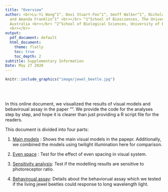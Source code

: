 ```yaml
---
title: "Overview"
author: <br>Lu-Yi Wang^1^, Devi Stuart-Fox^1^, Geoff Walker^1^, Nicholas W. Roberts^2^
  and Amanda Franklin^1^ <br></br> ^1^School of Biosciences, The University of Melbourne,
  Australia <br></br> ^2^School of Biological Sciences, University of Bristol, UK
  <br></br>
output:
  pdf_document: default
  html_document:
    theme: flatly
    toc: true
    toc_depth: 2
subtitle: Supplementary Information
Date: May 27 2020
---
```


```r
knitr::include_graphics("image/jewel_beetle.jpg")
```
</br>
</br>

In this online document, we visualized the results of visual models and bebaviroual assay in the paper "". We provide the code for the analyses step by step, and hope it is clearer than just providing a R script file for the readers.

This document is divided into four parts:

1. [Main models](main_models.html) : Shows the main visual models in the papepr. Additionally, we combined the models using twilight illumination here for comparison.

2. [Even space](even_space.html) : Test for the effect of even spacing in visual system.

3. [Sensitivity analysis](sensitivity_analysis.html): Test if the modelling results are sensitive to photoreceptor ratio.

4. [Behaviroual assay](behairoual_assay.html): Details about the behaviorual assay which we tested if the living jewel beetles could response to long wavelength light.


